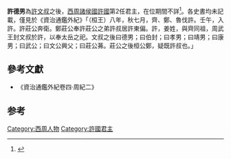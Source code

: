 '''許德男'''為[[許文叔|許文叔]]之後，[[西周|西周]][[諸侯國|諸侯國]][[許國|許國]]第2任君主，在位期間不詳<ref>{{Cite book|title=周代淮河上游诸侯国研究|last=金荣权著|first=|publisher=郑州：河南大学出版社|year=2012.07|isbn=978-7-5649-0686-3|location=|pages=107}}</ref>。各史書均未記載，僅見於《資治通鑑外紀》「（桓王）八年，秋七月，齊、鄭、魯伐許。壬午，入許。許莊公奔衛。鄭莊公奉許莊公之弟許叔居許東偏。許，姜姓，與齊同祖，周武王封文叔於許，以奉太岳之祀。文叔之後曰德男；曰伯封；曰孝男；曰靖男；曰康男；曰武公；曰文公興父；曰莊公茀。莊公之後桓公鄭，疑既許叔也。」

==參考文獻==
*《資治通鑑外紀卷四·周紀二》

==参考==
{{reflist}}
{{start box}}
{{s-before|[[許文叔|許文叔]]}}
{{s-title|[[西周|西周]][[許國|許國]]君主|在位期間？─？}}
{{s-after|[[許伯封|許伯封]]}}
{{end box}}
{{許國君主}}

[[Category:西周人物|Category:西周人物]]
[[Category:許國君主|Category:許國君主]]